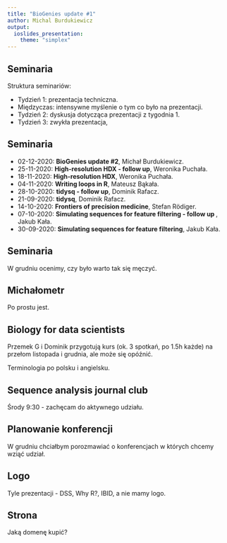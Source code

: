 ```yaml
---
title: "BioGenies update #1"
author: Michal Burdukiewicz
output: 
  ioslides_presentation:
    theme: "simplex"
---
```



<link href="https://fonts.googleapis.com/css?family=Montserrat&display=swap" rel="stylesheet">

<style>
slides > slide {
  font-family: 'Montserrat', sans-serif;
}

.center {
  display: block;
  margin-left: auto;
  margin-right: auto;

}


</style>


## Seminaria

Struktura seminariów:

 - Tydzień 1: prezentacja techniczna.
 - Międzyczas: intensywne myślenie o tym co było na prezentacji.
 - Tydzień 2: dyskusja dotycząca prezentacji z tygodnia 1.
 - Tydzień 3: zwykła prezentacja,


## Seminaria

 - 02-12-2020: **BioGenies update #2**, Michał Burdukiewicz.
 - 25-11-2020: **High-resolution HDX - follow up**, Weronika Puchała.
 - 18-11-2020: **High-resolution HDX**, Weronika Puchała.
 - 04-11-2020: **Writing loops in R**, Mateusz Bąkała.
 - 28-10-2020: **tidysq - follow up**, Dominik Rafacz.
 - 21-09-2020: **tidysq**, Dominik Rafacz.
 - 14-10-2020: **Frontiers of precision medicine**, Stefan Rödiger.
 - 07-10-2020: **Simulating sequences for feature filtering - follow up **, Jakub Kała.
 - 30-09-2020: **Simulating sequences for feature filtering**, Jakub Kała.

## Seminaria

W grudniu ocenimy, czy było warto tak się męczyć.

## Michałometr

Po prostu jest.

## Biology for data scientists

Przemek G i Dominik przygotują kurs (ok. 3 spotkań, po 1.5h każde) na przełom listopada i grudnia, ale może się opóźnić.

Terminologia po polsku i angielsku.

## Sequence analysis journal club

Środy 9:30 - zachęcam do aktywnego udziału.

## Planowanie konferencji

W grudniu chciałbym porozmawiać o konferencjach w których chcemy wziąć udział.

## Logo

Tyle prezentacji - DSS, Why R?, IBID, a nie mamy logo. 

## Strona

Jaką domenę kupić?

